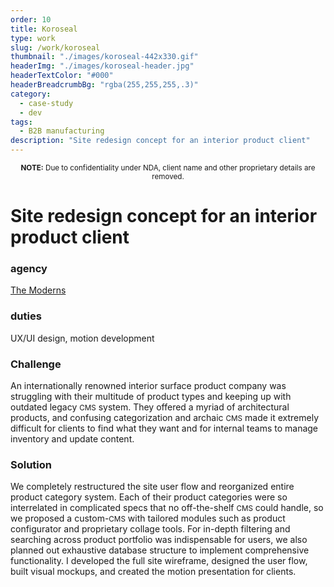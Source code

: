 ```yaml
---
order: 10
title: Koroseal
type: work
slug: /work/koroseal
thumbnail: "./images/koroseal-442x330.gif"
headerImg: "./images/koroseal-header.jpg"
headerTextColor: "#000"
headerBreadcrumbBg: "rgba(255,255,255,.3)"
category:
  - case-study
  - dev
tags:
  - B2B manufacturing
description: "Site redesign concept for an interior product client"
---
```



<p style="text-align: center;">
  <small>
    <b>NOTE:</b> Due to confidentiality under NDA, client name and other
    proprietary details are removed.
  </small>
</p>

<EmbedVideo
  videoChannel="vimeo"
  aspectRatioPadding="75.75%"
  videoId="228280461"
/>

# Site redesign concept for an interior product client

<section class="portfolioDetail">

### agency

[The Moderns](https://themoderns.com)

</section>

<section class="portfolioDetail">

### duties

UX/UI design, motion development

</section>

<section class="portfolioDetail">

### Challenge

An internationally renowned interior surface product company was struggling with their multitude of product types and keeping up with outdated legacy <small>CMS</small> system. They offered a myriad of architectural products, and confusing categorization and archaic <small>CMS</small> made it extremely difficult for clients to find what they want and for internal teams to manage inventory and update content.

</section>

<section class="portfolioDetail">

### Solution

We completely restructured the site user flow and reorganized entire product category system. Each of their product categories were so interrelated in complicated specs that no off-the-shelf <small>CMS</small> could handle, so we proposed a custom-<small>CMS</small> with tailored modules such as product configurator and proprietary collage tools. For in-depth filtering and searching across product portfolio was indispensable for users, we also planned out exhaustive database structure to implement comprehensive functionality. I developed the full site wireframe, designed the user flow, built visual mockups, and created the motion presentation for clients.

</section>
